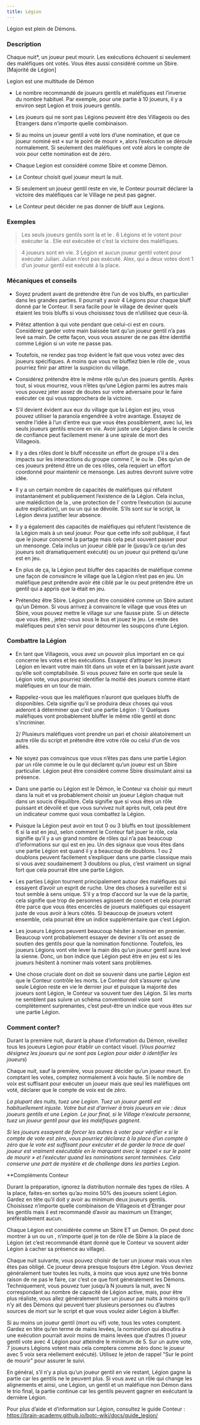 ```yaml
---
title: Légion
---
```



<Role LEGION header />

Légion est plein de Démons.

### Description

Chaque nuit*, un joueur peut mourir. Les exécutions échouent si seulement des maléfiques ont votés. Vous êtes aussi considéré comme un Sbire. [Majorité de Légion]

Legion est une multitude de Démon

-   Le nombre recommandé de joueurs gentils et maléfiques est l’inverse du nombre habituel. Par exemple, pour une partie à 10 joueurs, il y a environ sept Legion et trois joueurs gentils.

-   Les joueurs qui ne sont pas Légions peuvent être des Villageois ou des Etrangers dans n’importe quelle combinaison.

-   Si au moins un joueur gentil a voté lors d’une nomination, et que ce joueur nominé est « sur le point de mourir », alors l’exécution se déroule normalement. Si seulement des maléfiques ont voté alors le compte de voix pour cette nomination est de zéro.

-   Chaque Legion est considéré comme Sbire et comme Démon.

-   Le Conteur choisit quel joueur meurt la nuit.

-   Si seulement un joueur gentil reste en vie, le Conteur pourrait déclarer la victoire des maléfiques car le Village ne peut pas gagner.

-   Le Conteur peut décider ne pas donner de bluff aux Legions.

### Exemples

> Les seuls joueurs gentils sont la <Role VOYANTE /> et le <Role MERCENAIRE />. 6 Légions et le <Role MERCENAIRE /> votent pour exécuter la <Role VOYANTE />. Elle est exécutée et c’est la victoire des maléfiques.

> 4 joueurs sont en vie. 3 Légion et aucun joueur gentil votent pour exécuter Julian. Julian n’est pas exécuté. Alex, qui a deux votes dont 1 d’un joueur gentil est exécuté à la place. 

### Mécaniques et conseils

- Soyez prudent avant de prétendre être l’un de vos bluffs, en particulier dans les grandes parties. Il pourrait y avoir 4 Légions pour chaque bluff donné par le Conteur. Il sera facile pour le village de deviner quels étaient les trois bluffs si vous choisissez tous de n’utilisez que ceux-là. 

- Prêtez attention à qui vote pendant que celui-ci est en cours. Considérez garder votre main baissée tant qu’un joueur gentil n’a pas levé sa main. De cette façon, vous vous assurer de ne pas être identifié comme Légion si un vote ne passe pas.

- Toutefois, ne rendez pas trop évident le fait que vous votez avec des joueurs spécifiques. A moins que vous ne bluffiez bien le rôle de <Role MAJORDOME />, vous pourriez finir par attirer la suspicion du village.

- Considérez prétendre être le même rôle qu’un des joueurs gentils. Après tout, si vous mourrez, vous n’êtes qu’une Légion parmi les autres mais vous pouvez jeter assez de doutes sur votre adversaire pour le faire exécuter ce qui vous rapprochera de la victoire.

- S’il devient évident aux eux du village que la Légion est jeu, vous pouvez utiliser la paranoïa engendrée à votre avantage. Essayez de vendre l’idée à l’un d’entre eux que vous êtes possiblement, avec lui, les seuls joueurs gentils encore en vie. Avoir juste une Légion dans le cercle de confiance peut facilement mener à une spirale de mort des Villageois.

- Il y a des rôles dont le bluff nécessite un effort de groupe s’il a des impacts sur les interactions du groupe comme l’<Role ATHEE />, le <Role CULTIVATEUR_DE_PAVOT /> ou le <Role VORTOX />. Dès qu’un de ces joueurs prétend être un de ces rôles, cela requiert un effort coordonné pour maintenir ce mensonge. Les autres devront suivre votre idée. 

- Il y a un certain nombre de capacités de maléfiques qui réfutent instantanément et publiquement l’existence de la Légion. Cela inclus, une malédiction de la <Role SORCIERE />, une protection de l’<Role AVOCAT_DU_DIABLE /> contre l’exécution (si aucune autre explication), un <Role PROPHETE_DE_L_EFFROI /> ou un <Role PSYCHOPATHE /> qui se dévoile. S’ils sont sur le script, la Légion devra justifier leur absence.

- Il y a également des capacités de maléfiques qui réfutent l’existence de la Légion mais à un seul joueur. Pour que cette info soit publique, il faut que le joueur concerné la partage mais cela peut souvent passer pour un mensonge. Cela inclus un joueur ciblé par le <Role MANIPULATEUR /> (jusqu’à ce qu’un des joueurs soit dramatiquement exécuté) ou un joueur qui prétend qu’une <Role VEUVE_NOIRE /> est en jeu. 

- En plus de ça, la Légion peut bluffer des capacités de maléfique comme une façon de convaincre le village que la Légion n’est pas en jeu. Un maléfique peut prétendre avoir été ciblé par le <Role MANIPULATEUR /> ou peut prétendre être un gentil qui a appris que la <Role VEUVE_NOIRE /> était en jeu.

- Prétendez être Sbire. Légion peut être considéré comme un Sbire autant qu’un Démon. Si vous arrivez à convaincre le village que vous êtes un Sbire, vous pouvez mettre le village sur une fausse piste. Si un <Role GARDIEN /> détecte que vous êtes <Role EMPOISONNEUR />, jetez-vous sous le bus et jouez le jeu. Le reste des maléfiques peut s’en servir pour détourner les soupçons d’une Légion.

### Combattre la Légion

- En tant que Villageois, vous avez un pouvoir plus important en ce qui concerne les votes et les exécutions. Essayez d’attraper les joueurs Légion en levant votre main tôt dans un vote et en la baissant juste avant qu’elle soit comptabilisée. Si vous pouvez faire en sorte que seule la Légion vote, vous pourriez identifier la moitié des joueurs comme étant maléfiques en un tour de main.

- Rappelez-vous que les maléfiques n’auront que quelques bluffs de disponibles. Cela signifie qu’il se produira deux choses qui vous aideront à déterminer que c’est une partie Légion :
	1/ Quelques maléfiques vont probablement bluffer le même rôle gentil et donc s’incriminer.
    
    2/ Plusieurs maléfiques vont prendre un pari et choisir aléatoirement un autre rôle du script et prétendre être votre rôle ou celui d’un de vos alliés.

- Ne soyez pas convaincus que vous n’êtes pas dans une partie Légion par un rôle comme le <Role CROQUE_MORT /> ou le <Role REVEUR /> qui déclarent qu’un joueur est un Sbire particulier. Légion peut être considéré comme Sbire dissimulant ainsi sa présence.

- Dans une partie ou Légion est le Démon, le Conteur va choisir qui meurt dans la nuit et va probablement choisir un joueur Légion chaque nuit dans un soucis d’équilibre. Cela signifie que si vous êtes un rôle puissant et dévoilé et que vous survivez nuit après nuit, cela peut être un indicateur comme quoi vous combattez la Légion.

- Puisque la Légion peut avoir en tout 0 ou 3 bluffs en tout (possiblement 6 si la <Role BALANCE /> est en jeu), selon comment le Conteur fait jouer le rôle, cela signifie qu’il y a un grand nombre de rôles qui n’a pas beaucoup d’informations sur qui est en jeu. Un des signaux que vous êtes dans une partie Légion est quand il y a beaucoup de doublons. 1 ou 2 doublons peuvent facilement s’expliquer dans une partie classique mais si vous avez soudainement 3 doublons ou plus, c’est vraiment un signal fort que cela pourrait être une partie Légion. 

- Les parties Légion tournent principalement autour des maléfiques qui essayent d’avoir un esprit de ruche. Une des choses à surveiller est si tout semble à sens unique. S’il y a trop d’accord sur la vue de la partie, cela signifie que trop de personnes agissent de concert et cela pourrait être parce que vous êtes encerclés de joueurs maléfiques qui essayent juste de vous avoir à leurs côtés. Si beaucoup de joueurs votent ensemble, cela pourrait être un indice supplémentaire que c’est Légion.

- Les joueurs Légions peuvent beaucoup hésiter à nominer en premier. Beaucoup vont probablement essayer de deviner s’ils ont assez de soutien des gentils pour que la nomination fonctionne. Toutefois, les joueurs Légions vont vite lever la main dès qu’un joueur gentil aura levé la sienne. Donc, un bon indice que Légion peut être en jeu est si les joueurs hésitent à nominer mais votent sans problèmes.

- Une chose cruciale dont on doit se souvenir dans une partie Légion est que le Conteur contrôle les morts. Le Conteur doit s’assurer qu’une seule Légion reste en vie le dernier jour et puisque la majorité des joueurs sont Légion, le Conteur va souvent tuer des Légion. Si les morts ne semblent pas suivre un schéma conventionnel voire sont complètement surprenantes, c’est peut-être un indice que vous êtes sur une partie Légion.

### Comment conter?

Durant la première nuit, durant la phase d’information du Démon, réveillez tous les joueurs Legion pour établir un contact visuel. (_Vous pourriez désignez les joueurs qui ne sont pas Legion pour aider à identifier les joueurs_)

Chaque nuit, sauf la première, vous pouvez décider qu’un joueur meurt. En comptant les votes, comptez normalement à voix haute. Si le nombre de voix est suffisant pour exécuter un joueur mais que seul les maléfiques ont voté, déclarer que le compte de voix est de zéro.

_La plupart des nuits, tuez une Legion. Tuez un joueur gentil est habituellement injuste. Votre but est d’arriver à trois joueurs en vie : deux joueurs gentils et une Legion. Le jour final, si le Village n’exécute personne, tuez un joueur gentil pour que les maléfiques gagnent._

_Si les joueurs essayent de forcer les autres à voter pour vérifier « si le compte de vote est zéro, vous pourriez déclarez à la place d’un compte à zéro que le vote est suffisant pour exécuter et de garder la trace de quel joueur est vraiment exécutable en le marquant avec le rappel « sur le point de mourir » et l’exécuter quand les nominations seront terminées. Cela conserve une part de mystère et de challenge dans les parties Legion._

**Compléments Conteur

Durant la préparation, ignorez la distribution normale des types de rôles. A la place, faites-en sortes qu’au moins 50% des joueurs soient Légion. Gardez en tête qu’il doit y avoir au minimum deux joueurs gentils. Choisissez n’importe quelle combinaison de Villageois et d’Etranger pour les gentils mais il est recommandé d’avoir au maximum un Etranger, préférablement aucun.

Chaque Légion est considérée comme un Sbire ET un Demon. On peut donc montrer à un <Role ENQUETEUR /> ou un <Role CROQUE_MORT />, n’importe quel je ton de rôle de Sbire à la place de Légion (et c’est recommandé étant donné que le Conteur va souvent aider Légion à cacher sa présence au village).

Chaque nuit suivante, vous pouvez choisir de tuer un joueur mais vous n’en êtes pas obligé. Ce joueur devra presque toujours être Légion. Vous devriez généralement tuer toutes les nuits, à moins que vous ayez une très bonne raison de ne pas le faire, car c’est ce que font généralement les Démons. Techniquement, vous pouvez tuer jusqu’à N joueurs la nuit, avec N correspondant au nombre de capacité de Légion active, mais, pour être plus réaliste, vous allez généralement tuer un joueur par nuits à moins qu’il n’y ait des Démons qui peuvent tuer plusieurs personnes ou d’autres sources de mort sur le script et que vous voulez aider Légion à bluffer.

Si au moins un joueur gentil (mort ou vif) vote, tous les votes comptent. Gardez en tête qu’en terme de mains levées, la nomination qui aboutira à une exécution pourrait avoir moins de mains levées que d’autres (1 joueur gentil vote avec 4 Légion pour atteindre le minimum de 5. Sur un autre vote, 7 joueurs Légions votent mais cela comptera comme zéro donc le joueur avec 5 voix sera réellement exécuté). Utilisez le jeton de rappel "Sur le point de mourir" pour assurer le suivi.

En général, s’il n’y a plus qu’un joueur gentil en vie restant, Légion gagne la partie car les gentils ne le peuvent plus. Si vous avez un rôle qui change les alignements et ainsi, une Légion, un gentil et un maléfique non Démon dans le trio final, la partie continue car les gentils peuvent gagner en exécutant la dernière Légion.

Pour plus d’aide et d’information sur Légion, consultez le guide Conteur : 
https://brain-academy.github.io/botc-wiki/docs/guide_legion/
